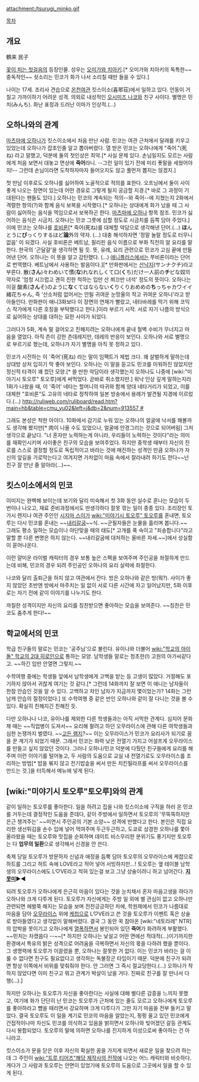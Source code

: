 attachment:/tsurugi_minko.gif

[[목차]]
== 개요 ==
鶴来 民子

[[꽃이 피는 첫걸음]]의 등장인물. 성우는 [[오미가와 치아키]].[* 오미가와 치아키의 독특한~~중독적인~~ 쇳소리는 민코가 화가 나서 소리칠 때만 들을 수 있다.]

나이는 17세. 조리사 견습으로 [[온천]][[여관]] 킷스이소(喜翆荘)에서 일하고 있다. 언동이 거칠고 가까이하기 어려운 성격. 의외로 내성적인 [[오시미즈 나코]]와 친구 사이다. 별명은 민치(みんち). 화난 표정과 드러난 이마가 인상적.(...)

== 오하나와의 관계 ==
[[마츠마에 오하나]]가 킷스이소에서 처음 만난 사람. 민코는 여관 근처에서 달래를 키우고 있었는데 오하나가 잡초인줄 알고 뽑아버렸다. 열 받은 민코는 오하나에게 "죽어."(死ね) 라고 말했고, 덕분에 둘의 첫인상은 최악.[* 사실 문제 있다. 손님일지도 모르는 사람에게 처음 보면서 대놓고 면상에 '''죽어'''라니. --그런 일이 있기 전에 미리 푯말을 세웠어야지!-- 그런데 손님이라면 도착하자마자 들어오지도 않고 풀먼저 뽑지는 않겠지.]

첫 만남 이후로도 오하나를 싫어하여 노골적으로 적의를 표한다. 오프닝에서 둘이 사이좋게 나오는 장면이 있는데 어떤 경유로 그렇게 될지 궁금할 지경.[* 바로 그 과정이 기대된다는 팬들도 있다.] 오하나는 민코의 계속되는 적의--와 죽어--에 지쳤는지 2화에서 격렬한 항의(?)와 함께 음식 보복을 시작했다.[* 오하나는 상대에게 화가 났을 때 그 사람이 싫어하는 음식을 먹임으로서 보복하곤 한다. [[마츠마에 오하나]] 항목 참조. 민코가 싫어하는 음식은 시금치. 오하나는 민코 그릇에 심할 정도로 시금치를 듬쁙 담아 주었다.] 이에 민코는 오하나를 [[괴식#s-2.4|호비론]][* 죽어(死ね)를 대체할 악담으로 생각해낸 단어.(...) '''ほ'''んとうに'''び'''っくりするほど'''論'''外의 약자. (...) 대충 해석하자면 '정말 놀랄 정도로 터무니없음' 이 되겠다. 사실 호비론은 베트남, 필리핀 음식 이름으로 부화 직전의 알 요리를 말한다. 한국의 '곤달걀'을 생각하면 될 듯. 뜻, 유례, 요리 관련으로 민코가 고심 끝에 만들어낸 단어. 오하나는 이 뜻을 알고 감탄했다. (...) [[애니플러스]]에서는 쭈비론이라는 단어로 번역했다. 베트남에서 사용하는 발음이다.][* 만화판에서는 [[산낙지]](サンナクチ)라고 부른다. 散('''さん''')々わめいて慣('''な''')れなれしくて口('''く'''ち)だけ一人前の'''チ'''ビな奴의 약자로 '엄청 시끄럽고 괜히 친한 척하는 입만 산 쬐끄만 녀석' 정도의 뜻이다. 오하나는 이걸 酸素('''さん'''そ)のように'''な'''くてはならない'''く'''りくりおめめの'''ち'''っちゃカワイイ緒花ちゃん, 즉 '산소처럼 없어서는 안될 귀여운 눈망울의 작고 귀여운 오하나'라고 받아들인다. 만화판이 애니3화보다 이 장면의 연재가 빨랐고, 네타바레를 막기 위해 코믹스 작가에게 다른 호칭을 부탁했다고 한다.]이라 부르기 시작. 서로 자기 나름의 방식으로 싫어하는 상대를 대하는 묘한 사이가 되었다.

그러다가 5화, 계속 말 걸어오고 친해지려는 오하나에게 끝내 철벽 수비가 무너지고 마음을 열었다. 아직 츤이 강한 츤데레지만, 데레의 반응이 보인다. 오하나와 서로 별명으로 부르기로 했는데, 오하나가 자기 별명을 아직 못 정하고 있다.   

민코가 시전하는 이 '죽어'(死ね) 라는 말이 임팩트가 제법 크다. 꽤 살벌하게 말하는데 상대방 상처 입히기 딱 좋아 보인다. 오하나는 이 말을 듣고도 민코를 미워하진 않았지만 정신적 타격이 꽤 컸던 모양.[* 쓸 만한 악담이라 생각했는지 오하나도 나중에 [wiki:"미야기시 토오루" 토오루]에게 써먹었다. 곧바로 취소했지만.] 워낙 인상 깊게 말하는지라 1화가 나왔을 때, 이 '죽어' 네타는 할머니의 따귀와 함께 양대 네타거리가 되었고, 이를 대체한 "호비론"도 고유의 네타로 정착하여 일본 방송에서 용례가 발견될 지경에 이르렀다.(...) [[http://ruliweb.com/ruliboard/read.htm?main=hb&table=cmu_yu02&left=j&db=2&num=913557 #]]

그래도 본성은 착한 아이다. 10화에서 감기로 누워 있는 오하나의 얼굴에 낙서를 해볼까도 생각해 봤지만[* 肉이 나올 수도 있었으나, 얼굴에 안경그리는 것으로 되어버림] 그저 생각으로 끝났다. "너 혼자만 노력하는게 아니라, 우리들이 노력하는 것이다"라는 의미를 재확인시키며 사이좋은 친구의 모습을 보여주었다. 하지만 중학생 때부터 자신의 진로를 스스로 결정할 정도로 독립적이고 바라는 것에 매진하는 성격인 만큼 오하나가 자신의 앞길을 가로막는다고 여겨지면 가차없이 마음 속에서 잘라내려 하기도 한다~~넌 친구 잘 만난 줄 알아라(...)~~.

== 킷스이소에서의 민코 ==
이미지는 완벽해 보이는데 보기와 달리 미숙해서 첫 3화 동안 실수로 혼나는 모습이 두 번이나 나오고, 재료 준비과정에서도 딴생각하다 잘못 깎는 일이 종종 있다. 조리장인 토가시 렌지나 여관 주인인 [[시지마 스이]]가 [[wiki:"미야기시 토오루" 토오루]]를 혼내면, 토오루는 다시 민코를 혼내는 ~~[[내리갈굼]]~~식. ~~군필자들은 눈물을 흘리며 봅니다.~~  그래도 평소 일하는 모습이나 야단맞을 때의 태도[* 고개를 푹 숙이고 "죄송합니다"라고 말할 뿐 다른 변명은 하지 않는다. ~~내리갈굼에 대처하는 올바른 자세.~~]에서 성실함이 묻어나온다.

이런 얄미운 라이벌 캐릭터의 경우 보통 높은 스펙을 보여주며 주인공을 좌절하게 만드는데 비해, 민코의 경우 되려 주인공인 오하나의 요리 실력에 좌절한다. 

나코와 달리 출퇴근을 하지 않고 여관에서 잔다. 방은 오하나와 같은 방(뭐?). 사이가 좋지 않았던 초반엔 방에서 마주치는 일 없이 서로 다른 시간에 자고 일어났지만, 5화 이후로는 자기 전에 같이 이야기를 나누기도 한다.

까칠한 성격이지만 자신의 요리를 칭찬받으면 좋아하는 모습을 보여준다. ~~칭찬은 민코도 춤추게 한다!~~

== 학교에서의 민코 ==
학급 친구들의 말로는 민코는 '공주님'으로 불린다. 유이나와 더불어 [[wiki:"학교의 아이돌" 학교의 2대 히로인]]으로 통하는 모양. 남학생들 말로는 청초한(!) 고원의 아가씨같다고. ~~하긴 입만 안열면 그렇지.~~

수학여행 중에는 학생들 앞에서 남학생에게 고백을 받는 등 고생이 많았다. 거절해도 포기하지 않아서 귀찮게 여기는 것 같다.[* 그런데 14화까지 잘 보면 이 애니는 남자들이 한참 안습인 것을 알 수 있다. 고백하고 차인 남자가 지금까지 몇이었는가? 14화는 그런 남캐 안습의 절정이었다.] 또 수학여행 중 같은 반인 오하나와 같이 잘 다니는 것을 볼 수 있다. 확실히 친해지긴 친해진 듯.

다만 오하나나 나코, 유이나를 제외한 다른 학생들과는 아직 서먹한 관계다. 심지어 문화제 때는 ~~직업병이 도져서~~ 요리해 팔려고 하던 오무라이스에 관해 다른 여학생들과 심한 논쟁까지 벌였다. ~~[[고든 램지]]?~~ 이는 오무라이스가 민코가 요리사가 되기로 꿈을 꾼 계기가 되었기 때문. 그래서 민코는 화력 낮은 전열기 가지고 어설프게 오무라이스를 만들고 싶지 않았던 것이다. 그러나 오하나/민코 덕분에 다퉜던 친구들에게 요리를 해주며 이런 이야기를 털어놓고, 두 사람의 도움으로 교실 내 전열기로도 오무라이스를 조리하는 방법[* 밥을 볶지 않고 전기밥솥을 써서 만든 치킨필라프를 써서 오무라이스를 만드는 것.]을 터득해서 메뉴에 넣게 된다. 

== [wiki:"미야기시 토오루"토오루]와의 관계 ==
같이 일하는 토오루를 좋아한다. 일을 하려고 집을 나와 킷스이소에 구직을 하러 온 민코를 거두는데 결정적인 도움을 준데다, 같이 주방에서 일하면서 토오루의 '무뚝뚝하지만 은근 챙겨주는' ~~미연시 주인공의 기본 소양~~ 성격에 반했다고 한다. 본인은 직접 요리한 생선튀김을 손수 입에 넣어 먹여주며 두근두근하고, 도쿄로 상경한 오하나를 쫓아 올라왔을 때는 토오루와 맛집을 순회하며 데이트 비스무리한 분위기도 풍기지만 토오루는 다 '''업무의 일환'''으로 생각해서 신경을 안 쓴다.

축제 당일 토오루가 방문하자 신념과 애정을 듬뿍 담아 토오루의 오무라이스에 케챱으로 하트를 그리고 하트 속에 LOVE라고 적어 넣어 서빙하지만...! 토오루는 옆 테이블 남학생의 오무라이스에도 L♡VE라고 적혀 있는걸 보고 그냥 상술이려니 하고 넘어간다. '''[[지못미]]▶◀'''

되려 토오루가 오하나에게 은근히 마음이 있다는 것을 눈치채서 혼자 마음고생을 하다가 오하나와 크게 다투게 된다. 토오루가 자신에게는 주방 일 외에 별 관심이 없고 오하나만 관련되면 헤벌쭉 해지는 모습을 보며 전전긍긍하던 차에, 학원제에서 민코가 나름대로 마음을 담아 [[오무라이스]] 위에 [[케첩]]으로 L♡VE라고 쓴 것을 토오루가 이벤트 혹은 상술로 받아들였다고 생각없이 말해버렸다. 결국 그 동안 꾹 참아온 [wiki:"네토라레" NTR]의 압박을 못이기고 오하나에게 [[열폭]]하면서 봉인되어 있던 '''죽어'''가 화려하게 부활했다. ~~민치는 차캤씀다 --~~[* 하지만 오하나는 낯설고 어떤 면에선 적대적(...)이기까지한 환경에서 특유의 밝은 성격으로 어려움을 극복하면서 자신의 몫을 다하려 했을 뿐이다. 그 생명력에 토오루가 이끌렸을 뿐, 오하나는 잘못한 거 없다. 이는 민코가 바라는 걸 이룰 수 없다면 친구도 필요없다고 생각하는 독불장군 타입이기 때문. 덕분에 친구가 되려면 항상 이쪽에서 비위를 맞춰줘야 한다. 안 그러면 그 즉시 절교당한다.(...) 오하나가 착하지 않았다면 이미 친구고 뭐고 관계가 박살이 났을 거다. 진짜로 친구를 잘 만나서 다행(...).]

하지만 오하나는 토오루가 자신을 좋아한다는 사실에 대해 별다른 감흥을 느끼지 못했고, 여기에 화가 단단히 난 민코는 토오루가 근처에 있는 줄도 모르고 오하나에게 토오루를 좋아하라고 뺨을 때리면서 강요하며 크게 다투다가 그만 자기 마음을 전부 들키고 말았다. 결국 토오루도 이 일을 계기로 민코의 마음을 알았는지, 펑펑 울고 있던 민코에게 간접적이나마 자신도 민코를 의식하고 있음을 밝히면서 오하나와 빚어졌던 갈등 관계도 다시 봉합되었다. 토오루의 말에 의하면 오하나를 진지하게 이성으로써 좋아하는 건 아니라고.

킷스이소가 문을 닫은 이후 자신의 확실한 꿈을 가지게 되면서 새로운 일을 찾으려 하는데 그 주인이 [[wiki:"트루 티어즈"해당 제작사의 전작]]에 나오는 어느 캐릭터와 비슷하다. 게다가 그 사람과 토오루는 안면이 있었기에 토오루의 도움으로 그곳에서 일을 할 수 있게 된다. 
